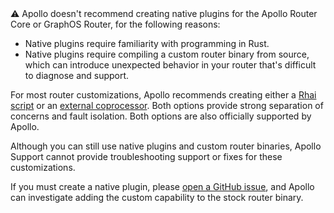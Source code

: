 <Note>
⚠️ Apollo doesn't recommend creating native plugins for the Apollo Router Core or GraphOS Router, for the following reasons:

- Native plugins require familiarity with programming in Rust.
- Native plugins require compiling a custom router binary from source, which can introduce unexpected behavior in your router that's difficult to diagnose and support.

For most router customizations, Apollo recommends creating either a [Rhai script](https://www.apollographql.com/docs/graphos/routing/customization/rhai/) or an [external coprocessor](https://www.apollographql.com/docs/router/customizations/coprocessor). Both options provide strong separation of concerns and fault isolation. Both options are also officially supported by Apollo.

Although you can still use native plugins and custom router binaries, Apollo Support cannot provide troubleshooting support or fixes for these customizations.

If you must create a native plugin, please [open a GitHub issue](https://github.com/apollographql/router/issues), and Apollo can investigate adding the custom capability to the stock router binary.

</Note>
